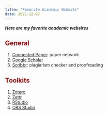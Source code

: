 ```yaml
---
title: "Favorite Academic Website"
date: 2021-12-07
---
```


***Here are my favorite academic websites***

## <font color= "darkred"> General </font>

1.  [Connected Paper](https://www.connectedpapers.com): paper network
2.  [Google Scholar](https://scholar.google.com)
3.  [Scribbr](https://www.scribbr.com): plagiarism checker and proofreading

## <font color= "darkred"> Toolkits </font>

1.  [Zotero](https://www.zotero.org)
2.  [Zettr](https://www.zettlr.com)
3.  [RStudio](https://www.rstudio.com)
4.  [OBS Studio](https://obsproject.com/zh-tw)
